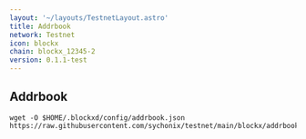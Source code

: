 ```yaml
---
layout: '~/layouts/TestnetLayout.astro'
title: Addrbook
network: Testnet
icon: blockx
chain: blockx_12345-2
version: 0.1.1-test
---
```

## Addrbook

```
wget -O $HOME/.blockxd/config/addrbook.json https://raw.githubusercontent.com/sychonix/testnet/main/blockx/addrbook.json
```
